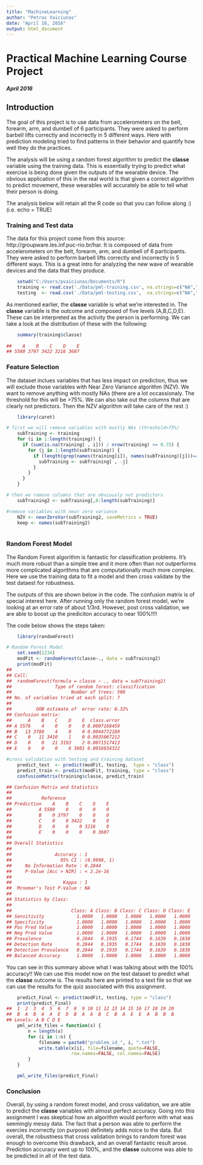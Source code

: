 ```yaml
---
title: "MachineLearning"
author: "Petras Vaiciunas"
date: "April 16, 2016"
output: html_document
---
```

# Practical Machine Learning Course Project
##### April 2016


## Introduction

The goal of this project is to use data from accelerometers on the belt, forearm, arm, and dumbell of 6 participants. 
They were asked to perform barbell lifts correctly and incorrectly in 5 different ways. Here with prediction modeling 
tried to find patterns in their behavior and quantify how well they do the practices.

The analysis will be using a random forest algorithm to predict the **classe** variable using the training data. This
is essentially trying to predict what exercise is being done given the outputs of the wearable device. The obvious 
application of this in the real world is that given a correct algorithm to predict movement, these wearables will
accurately be able to tell what their person is doing.

The analysis below will retain all the R code so that you can follow along :) (i.e. echo = TRUE)



### Training and Test data

The data for this project come from this source: http://groupware.les.inf.puc-rio.br/har.
It is composed of data from accelerometers on the belt, forearm, arm, and dumbell of 6 participants. They were asked to
perform barbell lifts correctly and incorrectly in 5 different ways. This is a great intro for analyzing the new wave
of wearable devices and the data that they produce.

```r
    setwd("C:/Users/pvaiciunas/Documents/R")
    training <- read.csv('./Data/pml-training.csv', na.strings=c("NA","#DIV/0!",""))
    testing  <- read.csv('./Data/pml-testing.csv',  na.strings=c("NA","#DIV/0!",""))
```


As mentioned earlier, the **classe** variable is what we're interested in. The **classe** variable is the outcome 
and composed of five levels (A,B,C,D,E). These can be interpreted as the activity the person is performing.
We can take a look at the distribution of these with the following:


```r
    summary(training$classe)
    
##    A    B    C    D    E 
## 5580 3797 3422 3216 3607
```

### Feature Selection

The dataset inclues variables that has less impact on prediction, thus we will exclude those variables with Near Zero Variance algorithm (NZV). We want to remove anything with mostly NAs (there are a lot occassionaly. The threshold for this will be
>75%. We can also take out the columns that are clearly not predictors. Then the NZV algorithm will take care of the rest :)


```r
    library(caret)

# first we will remove variables with mostly NAs (threshold>75%)
    subTraining <- training
    for (i in 1:length(training)) {
      if (sum(is.na(training[ , i])) / nrow(training) >= 0.75) {
        for (j in 1:length(subTraining)) {
          if (length(grep(names(training[i]), names(subTraining)[j]))==1) {
            subTraining <- subTraining[ , -j]
          }
        }
      }
    }

# then we remove columns that are obviously not predictors
    subTraining2 <- subTraining[,8:length(subTraining)]

#remove variables with near zero variance
    NZV <- nearZeroVar(subTraining2, saveMetrics = TRUE)
    keep <- names(subTraining2)
    
```

### Random Forest Model

The Random Forest algorithm is fantastic for classification problems. It's much more robust than a simple tree
and it more often than not outperforms more complicated algorithms that are computationally much more complex.
Here we use the training data to fit a model and then cross validate by the test dataest for robustness.

The outputs of this are shown below in the code. The confusion matrix is of special interest here. After
running only the random forest model, we're looking at an error rate of about 1/3rd. However, post
cross validation, we are able to boost up the prediciton accuracy to near 100%!!!!

The code below shows the steps taken:


```r
    library(randomForest)

# Random Forest Model
    set.seed(1234)
    modFit <- randomForest(classe~., data = subTraining2)
    print(modFit)
## 
## Call:
##  randomForest(formula = classe ~ ., data = subTraining2) 
##                Type of random forest: classification
##                      Number of trees: 500
## No. of variables tried at each split: 7
## 
##         OOB estimate of  error rate: 0.32%
## Confusion matrix:
##      A    B    C    D    E  class.error
## A 5576    4    0    0    0 0.0007168459
## B   13 3780    4    0    0 0.0044772189
## C    0   11 3410    1    0 0.0035067212
## D    0    0   21 3193    2 0.0071517413
## E    0    0    0    6 3601 0.0016634322

#cross validation with testing and training dataset
    predict_test  <- predict(modFit, testing,  type = "class")
    predict_train <- predict(modFit, training, type = "class")
    confusionMatrix(training$classe, predict_train)

## Confusion Matrix and Statistics
## 
##           Reference
## Prediction    A    B    C    D    E
##          A 5580    0    0    0    0
##          B    0 3797    0    0    0
##          C    0    0 3422    0    0
##          D    0    0    0 3216    0
##          E    0    0    0    0 3607
## 
## Overall Statistics
##                                      
##                Accuracy : 1          
##                  95% CI : (0.9998, 1)
##     No Information Rate : 0.2844     
##     P-Value [Acc > NIR] : < 2.2e-16  
##                                      
##                   Kappa : 1          
##  Mcnemar's Test P-Value : NA         
## 
## Statistics by Class:
## 
##                      Class: A Class: B Class: C Class: D Class: E
## Sensitivity            1.0000   1.0000   1.0000   1.0000   1.0000
## Specificity            1.0000   1.0000   1.0000   1.0000   1.0000
## Pos Pred Value         1.0000   1.0000   1.0000   1.0000   1.0000
## Neg Pred Value         1.0000   1.0000   1.0000   1.0000   1.0000
## Prevalence             0.2844   0.1935   0.1744   0.1639   0.1838
## Detection Rate         0.2844   0.1935   0.1744   0.1639   0.1838
## Detection Prevalence   0.2844   0.1935   0.1744   0.1639   0.1838
## Balanced Accuracy      1.0000   1.0000   1.0000   1.0000   1.0000
```
    
    
    
You can see in this summary above what I was talking about with the 100% accuracy!!
We can use this model now on the test dataset to predict what the **classe** outcome is.
The results here are printed to a text file so that we can use the results for the quiz 
associated with this assignment. 

```r
    predict_Final <- predict(modFit, testing, type = "class")
    print(predict_Final)
##  1  2  3  4  5  6  7  8  9 10 11 12 13 14 15 16 17 18 19 20 
##  B  A  B  A  A  E  D  B  A  A  B  C  B  A  E  E  A  B  B  B 
## Levels: A B C D E
    pml_write_files = function(x) {
        n = length(x)
        for (i in 1:n) {
            filename = paste0("problem_id_", i, ".txt")
            write.table(x[i], file=filename, quote=FALSE,
                        row.names=FALSE, col.names=FALSE)
        }
    }

    pml_write_files(predict_Final)
```

### Conclusion

Overall, by using a random forest model, and cross validation, we are able to predict the **classe** variables
with almost perfect accuracy. Going into this assignment I was skeptical how an algorithm would perform with what
was seemingly messy data. The fact that a person was able to perform the exercies incorrectly (on purpose) 
definitely adds noice to the data. But overall, the robustness that cross validation brings to random forest
was enough to overcome this drawback, and an overall fantastic result arose. Prediction accuracy went up to
100%, and the **classe** outcome was able to be predicted in all of the test data. 
